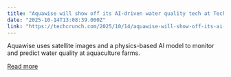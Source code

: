 ```yaml
---
title: "Aquawise will show off its AI-driven water quality tech at TechCrunch Disrupt 2025"
date: "2025-10-14T13:08:39.000Z"
link: "https://techcrunch.com/2025/10/14/aquawise-will-show-off-its-ai-driven-water-quality-tech-at-techcrunch-disrupt-2025/"
---
```


Aquawise uses satellite images and a physics-based AI model to monitor and predict water quality at aquaculture farms. 

[Read more](https://techcrunch.com/2025/10/14/aquawise-will-show-off-its-ai-driven-water-quality-tech-at-techcrunch-disrupt-2025/)
